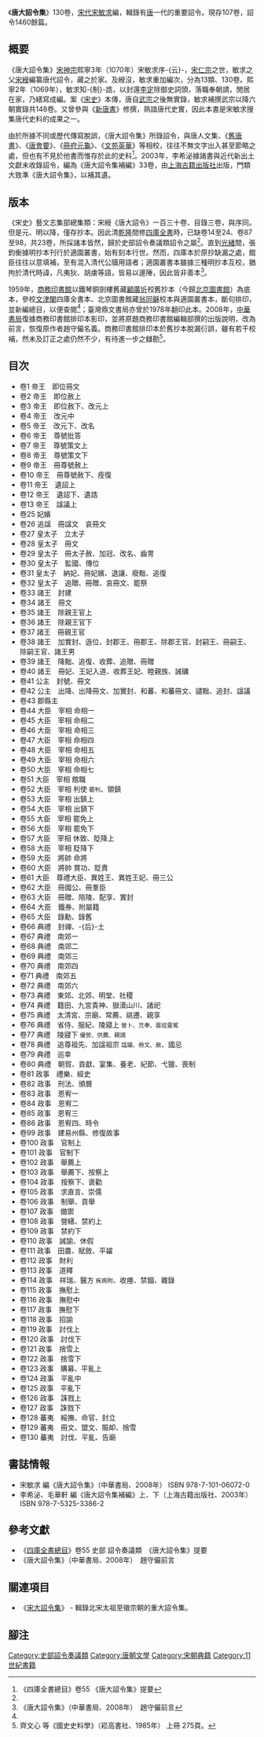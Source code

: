 《'''唐大詔令集'''》130卷，[[宋朝|宋代]][[宋敏求|宋敏求]]編，輯錄有[[唐朝|唐]]一代的重要詔令。現存107卷，詔令1460餘篇。

== 概要 ==
《唐大詔令集》[[宋神宗|宋神宗]]熙寧3年（1070年）宋敏求序-{云}-，[[宋仁宗|宋仁宗]]之世，敏求之父[[宋綬|宋綬]]編纂唐代詔令，藏之於家。及綬沒，敏求重加編次，分為13類、130卷。熙寧2年（1069年），敏求知-{制}-誥，以封還[[李定|李定]]除御史詞頭，落職奉朝請，閒居在家，乃繕寫成編。案《[[宋史|宋史]]》本傳，唐自[[唐武宗|武宗]]之後無實錄，敏求補撰武宗以降六朝實錄共148卷。又曾參與《[[新唐書|新唐書]]》修撰，熟諳唐代史實，因此本書是宋敏求搜集唐代史料的成果之一。

由於所據不同或歷代傳寫脫誤，《唐大詔令集》所錄詔令，與唐人文集、《[[舊唐書|舊唐書]]》、《[[唐會要|唐會要]]》、《[[冊府元龜|冊府元龜]]》、《[[文苑英華|文苑英華]]》等相校，往往不無文字出入甚至節略之處，但也有不見於他書而惟存於此的史料<ref name="FB">《四庫全書總目》卷55 《唐大詔令集》提要</ref>。2003年，李希泌據諸書與近代新出土文獻未收錄詔令，編為《唐大詔令集補編》33卷，由[[上海古籍出版社|上海古籍出版社]]出版，門類大致準《唐大詔令集》，以補其遺。

== 版本 ==
《宋史》藝文志集部總集類：宋綬《唐大詔令》一百三十卷、目錄三卷，與序同。但是元、明以降，僅存抄本。因此清[[乾隆|乾隆]]間修[[欽定四庫全書|四庫全書]]時，已缺卷14至24、卷87至98，共23卷，所採諸本皆然，歸於史部詔令奏議類詔令之屬<ref name="FB"/>。直到[[光緒|光緒]]間，張鈞衡據明抄本刊行於適園叢書，始有刻本行世。然而，四庫本於原抄缺漏之處，館臣往往以意填補，至有混入清代公牘用語者；適園叢書本雖據三種明抄本互校，猶拘於清代時諱，凡夷狄、胡虜等語，皆易以邊陲，因此皆非善本<ref name="prelude">《唐大詔令集》（中華書局、2008年）　趙守儼前言</ref>。

1959年，[[商務印書館|商務印書館]]以鐵琴銅劍樓舊藏[[顧廣圻|顧廣圻]]校舊抄本（今歸[[北京圖書館|北京圖書館]]）為底本，參校[[文津閣|文津閣]]四庫全書本、北京圖書館藏[[翁同龢|翁同龢]]校本與適園叢書本，斷句排印，並新編總目，以便查閱<ref name="prelude"/>；臺灣鼎文書局亦曾於1978年翻印此本。2008年，[[中華書局|中華書局]]復據商務印書館排印本影印，並將原題商務印書館編輯部撰的出版說明，改為前言，恢復原作者趙守儼名義。商務印書館排印本於舊抄本脫漏衍誤，雖有若干校補，然未及訂正之處仍然不少，有待進一步之讎勘<ref>齊文心 等《國史史料學》（崧高書社、1985年） 上冊 275頁。</ref>。

== 目次 ==
{{wikisource|唐大詔令集序}}
* 卷1 帝王　即位冊文
* 卷2 帝王　即位赦上
* 卷3 帝王　即位赦下、改元上
* 卷4 帝王　改元中
* 卷5 帝王　改元下、改名
* 卷6 帝王　尊號批答
* 卷7 帝王　尊號策文上
* 卷8 帝王　尊號策文下
* 卷9 帝王　冊尊號赦上
* 卷10 帝王　冊尊號赦下、痊復
* 卷11 帝王　遺詔上
* 卷12 帝王　遺詔下、遺誥
* 卷13 帝王　諡議上
* 卷25 妃嬪
* 卷26 追諡　冊諡文　哀冊文
* 卷27 皇太子　立太子
* 卷28 皇太子　冊文
* 卷29 皇太子　冊太子赦、加冠、改名、齒冑
* 卷30 皇太子　監國、傳位
* 卷31 皇太子　納妃、冊妃嬪、退讓、廢黜、追復
* 卷32 皇太子　追贈、冊贈、哀冊文、罷祭
* 卷33 諸王　封建
* 卷34 諸王　冊文
* 卷35 諸王　除親王官上
* 卷36 諸王　除親王官下
* 卷37 諸王　冊親王官
* 卷38 諸王　加實封、遜位、封郡王、冊郡王、除郡王官、封嗣王、冊嗣王、除嗣王官、諸王男
* 卷39 諸王　降黜、追復、收葬、追贈、冊贈
* 卷40 諸王　冊妃、王妃入道、收葬王妃、睦親族、誡礪
* 卷41 公主　封號、冊文
* 卷42 公主　出降、出降冊文、加實封、和蕃、和蕃冊文、譴黜、追封、諡議
* 卷43 郡縣主
* 卷44 大臣　宰相 命相一
* 卷45 大臣　宰相 命相二
* 卷46 大臣　宰相 命相三
* 卷47 大臣　宰相 命相四
* 卷48 大臣　宰相 命相五
* 卷49 大臣　宰相 命相六
* 卷50 大臣　宰相 命相七
* 卷51 大臣　宰相 館職
* 卷52 大臣　宰相 判使 <small>罷判</small>、領鎮
* 卷53 大臣　宰相 出鎮上
* 卷54 大臣　宰相 出鎮下
* 卷55 大臣　宰相 罷免上
* 卷56 大臣　宰相 罷免下
* 卷57 大臣　宰相 休致、貶降上
* 卷58 大臣　宰相 貶降下
* 卷59 大臣　將帥 命將
* 卷60 大臣　將帥 賞功、貶責
* 卷61 大臣　尊禮大臣、異姓王、異姓王妃、冊三公
* 卷62 大臣　冊國公、冊羣臣
* 卷63 大臣　冊贈、陪陵、配享、實封
* 卷64 大臣　鐵券、附屬籍
* 卷65 大臣　錄勳、錄舊
* 卷66 典禮　封禪、-{后}-土
* 卷67 典禮　南郊一
* 卷68 典禮　南郊二
* 卷69 典禮　南郊三
* 卷70 典禮　南郊四
* 卷71 典禮　南郊五
* 卷72 典禮　南郊六
* 卷73 典禮　東郊、北郊、明堂、社稷
* 卷74 典禮　籍田、九宮貴神、嶽瀆山川、諸祀
* 卷75 典禮　太清宮、宗廟、常薦、祧遷、親享
* 卷76 典禮　省侍、服紀、陵寢上 <small>營卜、充奉、扈從靈駕</small>
* 卷77 典禮　陵寢下 <small>優勞、供薦、親謁</small>
* 卷78 典禮　追尊祖先、加諡祖宗 <small>諡議、冊文、赦</small>、國忌
* 卷79 典禮　巡幸
* 卷80 典禮　朝賀、貢獻、宴集、養老、紀節、弋獵、喪制
* 卷81 政事　禮樂、經史
* 卷82 政事　刑法、頒曆
* 卷83 政事　恩宥一
* 卷84 政事　恩宥二
* 卷85 政事　恩宥三
* 卷86 政事　恩宥四、時令
* 卷99 政事　建易州縣、修復故事
* 卷100 政事　官制上
* 卷101 政事　官制下
* 卷102 政事　舉薦上
* 卷103 政事　舉薦下、按察上
* 卷104 政事　按察下、褒勸
* 卷105 政事　求直言、崇儒
* 卷106 政事　制舉、貢舉
* 卷107 政事　備禦
* 卷108 政事　營繕、禁約上
* 卷109 政事　禁約下
* 卷110 政事　誡諭、休假
* 卷111 政事　田農、賦斂、平糴
* 卷112 政事　財利
* 卷113 政事　道釋
* 卷114 政事　祥瑞、醫方 <small>疾病附</small>、收瘞、禁錮、雜錄
* 卷115 政事　撫慰上
* 卷116 政事　撫慰中
* 卷117 政事　撫慰下
* 卷118 政事　招諭
* 卷119 政事　討伐上
* 卷120 政事　討伐下
* 卷121 政事　捨雪上
* 卷122 政事　捨雪下
* 卷123 政事　購募、平亂上
* 卷124 政事　平亂中
* 卷125 政事　平亂下
* 卷126 政事　誅戮上
* 卷127 政事　誅戮下
* 卷128 蕃夷　綏撫、命官、封立
* 卷129 蕃夷　冊文、盟文、賑卹、捨雪
* 卷130 蕃夷　討伐、平亂、告廟

== 書誌情報 ==
* 宋敏求 編《唐大詔令集》（中華書局、2008年） ISBN 978-7-101-06072-0
* 李希泌、毛華軒 編《唐大詔令集補編》上、下（上海古籍出版社、2003年） ISBN 978-7-5325-3386-2 

== 參考文獻 ==
* 《[[欽定四庫全書總目提要|四庫全書總目]]》卷55 史部 詔令奏議類　《唐大詔令集》提要
* 《唐大詔令集》（中華書局、2008年）　趙守儼前言

== 關連項目 ==
* 《[[宋大詔令集|宋大詔令集]]》 - 輯錄北宋太祖至徽宗朝的重大詔令集。

== 腳注 ==
{{reflist}}

[[Category:史部詔令奏議類|Category:史部詔令奏議類]]
[[Category:唐朝文學|Category:唐朝文學]]
[[Category:宋朝典籍|Category:宋朝典籍]]
[[Category:11世紀書籍|Category:11世紀書籍]]